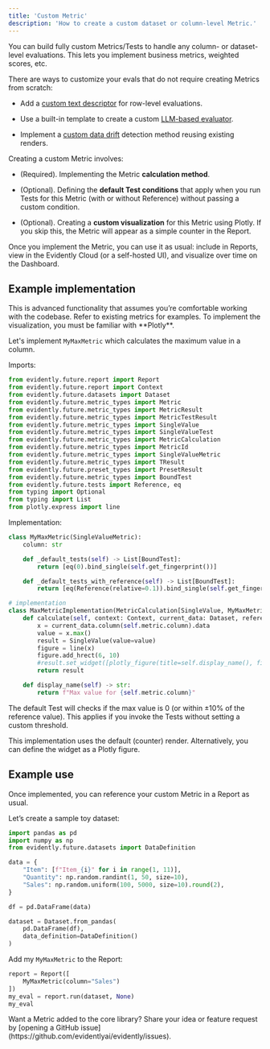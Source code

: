 ```yaml
---
title: 'Custom Metric'
description: 'How to create a custom dataset or column-level Metric.'
---
```


You can build fully custom Metrics/Tests to handle any column- or dataset-level evaluations. This lets you implement business metrics, weighted scores, etc.

<Info>
  There are ways to customize your evals that do not require creating Metrics from scratch:

  * Add a [custom text descriptor](/metrics/customize_descriptor) for row-level evaluations.

  * Use a built-in template to create a custom [LLM-based evaluator](/metrics/customize_llm_judge).

  * Implement a [custom data drift](/metrics/customize_data_drift) detection method reusing existing renders.&#x20;
</Info>

Creating a custom Metric involves:

* (Required). Implementing the Metric **calculation method**.

* (Optional). Defining the **default Test conditions** that apply when you run Tests for this Metric (with or without Reference) without passing a custom condition.

* (Optional). Creating a **custom visualization** for this Metric using Plotly. If you skip this, the Metric will appear as a simple counter in the Report.

Once you implement the Metric, you can use it as usual: include in Reports, view in the Evidently Cloud (or a self-hosted UI), and visualize over time on the Dashboard.

## Example implementation

<Note>
  This is advanced functionality that assumes you’re comfortable working with the codebase. Refer to existing metrics for examples. To implement the visualization, you must be familiar with **Plotly**.
</Note>

Let's implement `MyMaxMetric` which calculates the maximum value in a column.

Imports:

```python
from evidently.future.report import Report
from evidently.future.report import Context
from evidently.future.datasets import Dataset
from evidently.future.metric_types import Metric
from evidently.future.metric_types import MetricResult
from evidently.future.metric_types import MetricTestResult
from evidently.future.metric_types import SingleValue
from evidently.future.metric_types import SingleValueTest
from evidently.future.metric_types import MetricCalculation
from evidently.future.metric_types import MetricId
from evidently.future.metric_types import SingleValueMetric
from evidently.future.metric_types import TResult
from evidently.future.preset_types import PresetResult
from evidently.future.metric_types import BoundTest
from evidently.future.tests import Reference, eq
from typing import Optional
from typing import List
from plotly.express import line
```

Implementation:

```python
class MyMaxMetric(SingleValueMetric):
    column: str

    def _default_tests(self) -> List[BoundTest]:
        return [eq(0).bind_single(self.get_fingerprint())]

    def _default_tests_with_reference(self) -> List[BoundTest]:
        return [eq(Reference(relative=0.1)).bind_single(self.get_fingerprint())]

# implementation
class MaxMetricImplementation(MetricCalculation[SingleValue, MyMaxMetric]):
    def calculate(self, context: Context, current_data: Dataset, reference_data: Optional[Dataset]) -> SingleValue:
        x = current_data.column(self.metric.column).data
        value = x.max()
        result = SingleValue(value=value)
        figure = line(x)
        figure.add_hrect(6, 10)
        #result.set_widget([plotly_figure(title=self.display_name(), figure=figure)])
        return result

    def display_name(self) -> str:
        return f"Max value for {self.metric.column}"
```

The default Test will checks if the max value is 0 (or within ±10% of the reference value). This applies if you invoke the Tests without setting a custom threshold. 

This implementation uses the default (counter) render. Alternatively, you can define the widget as a Plotly figure.

## Example use

Once implemented, you can reference your custom Metric in a Report as usual.

Let’s create a sample toy dataset:

```python
import pandas as pd
import numpy as np
from evidently.future.datasets import DataDefinition

data = {
    "Item": [f"Item_{i}" for i in range(1, 11)],
    "Quantity": np.random.randint(1, 50, size=10),
    "Sales": np.random.uniform(100, 5000, size=10).round(2),
}

df = pd.DataFrame(data)

dataset = Dataset.from_pandas(
    pd.DataFrame(df),
    data_definition=DataDefinition()
)
```

Add my `MyMaxMetric` to the Report:

```python
report = Report([
    MyMaxMetric(column="Sales")
])
my_eval = report.run(dataset, None)
my_eval
```

<Note>
  Want a Metric added to the core library? Share your idea or feature request by [opening a GitHub issue](https://github.com/evidentlyai/evidently/issues).
</Note>